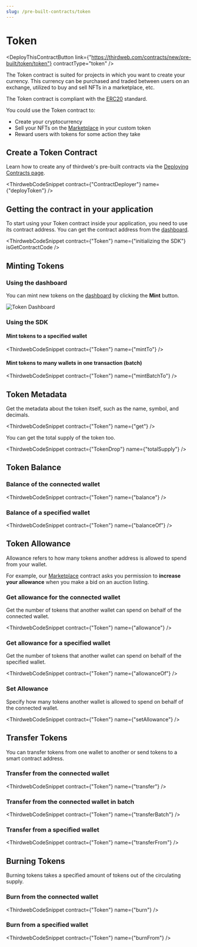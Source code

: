 ```yaml
---
slug: /pre-built-contracts/token
---
```



# Token

<div class='deployContractBtnContainer' style={{marginTop:-70}}>

<DeployThisContractButton
  link={"https://thirdweb.com/contracts/new/pre-built/token/token"}
  contractType="token"
/>

</div>

The Token contract is suited for projects in which you want to create your currency. This currency can be purchased and traded between users on an exchange, utilized to buy and sell NFTs in a marketplace, etc.

The Token contract is compliant with the [ERC20](https://eips.ethereum.org/EIPS/eip-20) standard.

You could use the Token contract to:

- Create your cryptocurrency
- Sell your NFTs on the [Marketplace](/pre-built-contracts/marketplace) in your custom token
- Reward users with tokens for some action they take

## Create a Token Contract

Learn how to create any of thirdweb's pre-built contracts via the [Deploying Contracts page](/getting-started/deploying-contracts).

<ThirdwebCodeSnippet contract={"ContractDeployer"} name={"deployToken"} />

## Getting the contract in your application

To start using your Token contract inside your application, you need to use its contract address. You can get the contract address from the [dashboard](https://thirdweb.com/dashboard).

<ThirdwebCodeSnippet
  contract={"Token"}
  name={"initializing the SDK"}
  isGetContractCode
/>

## Minting Tokens

### Using the dashboard

You can mint new tokens on the [dashboard](https://thirdweb.com/dashboard) by clicking the **Mint** button.

![Token Dashboard](../assets/token-dashboard.png)

### Using the SDK

#### Mint tokens to a specified wallet

<ThirdwebCodeSnippet contract={"Token"} name={"mintTo"} />

#### Mint tokens to many wallets in one transaction (batch)

<ThirdwebCodeSnippet contract={"Token"} name={"mintBatchTo"} />

## Token Metadata

Get the metadata about the token itself, such as the name, symbol, and decimals.

<ThirdwebCodeSnippet contract={"Token"} name={"get"} />

You can get the total supply of the token too.

<ThirdwebCodeSnippet contract={"TokenDrop"} name={"totalSupply"} />

## Token Balance

### Balance of the connected wallet

<ThirdwebCodeSnippet contract={"Token"} name={"balance"} />

### Balance of a specified wallet

<ThirdwebCodeSnippet contract={"Token"} name={"balanceOf"} />

## Token Allowance

Allowance refers to how many tokens another address is allowed to spend from your wallet.

For example, our [Marketplace](/pre-built-contracts/marketplace) contract asks you permission to **increase your allowance** when you make a bid on an auction listing.

### Get allowance for the connected wallet

Get the number of tokens that another wallet can spend on behalf of the connected wallet.

<ThirdwebCodeSnippet contract={"Token"} name={"allowance"} />

### Get allowance for a specified wallet

Get the number of tokens that another wallet can spend on behalf of the specified wallet.

<ThirdwebCodeSnippet contract={"Token"} name={"allowanceOf"} />

### Set Allowance

Specify how many tokens another wallet is allowed to spend on behalf of the connected wallet.

<ThirdwebCodeSnippet contract={"Token"} name={"setAllowance"} />

## Transfer Tokens

You can transfer tokens from one wallet to another or send tokens to a smart contract address.

### Transfer from the connected wallet

<ThirdwebCodeSnippet contract={"Token"} name={"transfer"} />

### Transfer from the connected wallet in batch

<ThirdwebCodeSnippet contract={"Token"} name={"transferBatch"} />

### Transfer from a specified wallet

<ThirdwebCodeSnippet contract={"Token"} name={"transferFrom"} />

## Burning Tokens

Burning tokens takes a specified amount of tokens out of the circulating supply.

### Burn from the connected wallet

<ThirdwebCodeSnippet contract={"Token"} name={"burn"} />

### Burn from a specified wallet

<ThirdwebCodeSnippet contract={"Token"} name={"burnFrom"} />
